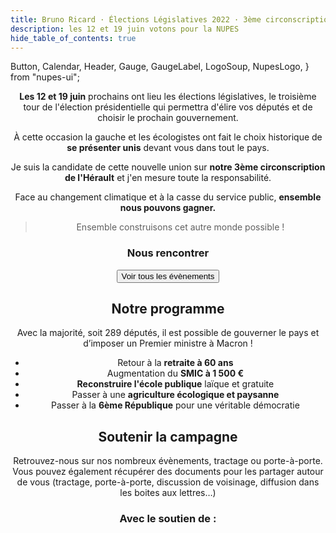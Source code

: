 ```yaml
---
title: Bruno Ricard · Élections Législatives 2022 · 3ème circonscription de l'Hérault
description: les 12 et 19 juin votons pour la NUPES
hide_table_of_contents: true
---
```


  Button,
  Calendar,
  Header,
  Gauge,
  GaugeLabel,
  LogoSoup,
  NupesLogo,
} from "nupes-ui";

<NupesLogo />

<Header
  backgroundSrc={require("../../static/img/cover-background.jpg").default}
  src={require("../../static/img/julia-mignacca.png").default}
  alt="Votez Bruno Ricard pour la Nouvelle Union Populaire Écologique et Sociale"
  sources={[
    {
      srcSet: require("../../static/img/julia-mignacca.webp").default,
      type: "image/webp",
    },
    {
      srcSet: require("../../static/img/julia-mignacca.png").default,
      type: "image/png",
    },
  ]}
/>

**Les 12 et 19 juin** prochains ont lieu les élections législatives, le troisième tour
de l'élection présidentielle qui permettra d'élire vos députés et de choisir le prochain
gouvernement.

À cette occasion la gauche et les écologistes ont fait le choix historique
de **se présenter unis** devant vous dans tout le pays.

Je suis la candidate de cette nouvelle union sur **notre 3ème circonscription de l'Hérault** et j'en mesure toute la responsabilité.

Face au changement climatique et à la casse du service public, **ensemble nous pouvons gagner.**

> Ensemble construisons cet autre monde possible !

### Nous rencontrer

<Calendar
  googleApiKey="AIzaSyCIliSSjT42WLmCaorjNeovyU50E_B6AM0"
  calendarId="com.nupes2202@gmail.com"
  limit={6}
  link="/nupes-2202/agenda"
  preview
/>
<div className="btn-container">
  <Button
    as="a"
    href="/nupes-2202/agenda"
    variant="secondary"
    className="calendar-btn-link"
  >
    Voir tous les évènements
  </Button>
</div>

## Notre programme

Avec la majorité, soit 289 députés, il est possible de gouverner le pays
et d’imposer un Premier ministre à Macron !

- Retour à la **retraite à 60 ans**
- Augmentation du **SMIC à 1 500 €**
- **Reconstruire l'école publique** laïque et gratuite
- Passer à une **agriculture écologique et paysanne**
- Passer à la **6ème République** pour une véritable démocratie

## Soutenir la campagne

Retrouvez-nous sur nos nombreux évènements, tractage ou porte-à-porte. Vous pouvez également récupérer des documents pour les partager autour de vous (tractage, porte-à-porte, discussion de voisinage, diffusion dans les boites aux lettres…)

### Avec le soutien de :

<LogoSoup />
